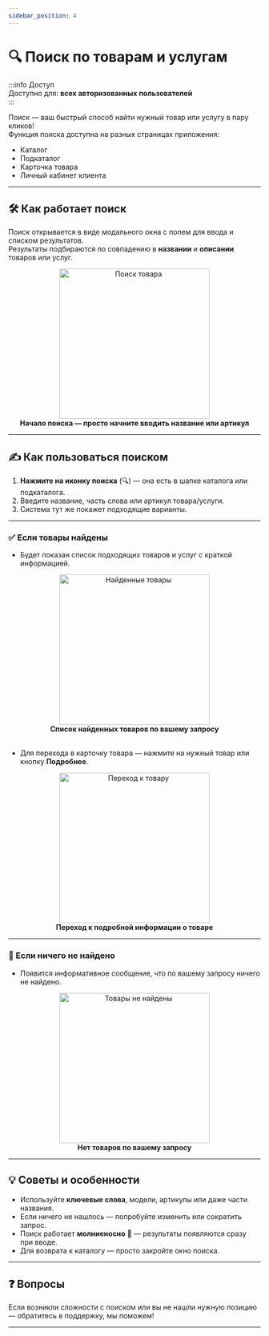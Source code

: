 ```yaml
---
sidebar_position: 4
---
```



# 🔍 Поиск по товарам и услугам

:::info Доступ  
Доступно для: **всех авторизованных пользователей**  
:::

Поиск — ваш быстрый способ найти нужный товар или услугу в пару кликов!  
Функция поиска доступна на разных страницах приложения:

- <Link to="/catalog">Каталог</Link>
- <Link to="/catalog/sub-catalog">Подкаталог</Link>
- <Link to="/catalog/product">Карточка товара</Link>
- <Link to="/account/client">Личный кабинет клиента</Link>

---

## 🛠️ Как работает поиск

Поиск открывается в виде модального окна с полем для ввода и списком результатов.  
Результаты подбираются по совпадению в **названии** и **описании** товаров или услуг.

<div align="center">
  <img src="/img/catalog/search/search_product_start.png" alt="Поиск товара" width="300" />
  <figcaption><b>Начало поиска — просто начните вводить название или артикул</b></figcaption>
</div>

---

## ✍️ Как пользоваться поиском

1. **Нажмите на иконку поиска** (🔍) — она есть в шапке каталога или подкаталога.
2. Введите название, часть слова или артикул товара/услуги.
3. Система тут же покажет подходящие варианты.

---

### ✅ Если товары найдены

- Будет показан список подходящих товаров и услуг с краткой информацией.

<div align="center">
  <img src="/img/catalog/search/search_product_print.png" alt="Найденные товары" width="300" />
  <figcaption><b>Список найденных товаров по вашему запросу</b></figcaption>
</div>

<br />

- Для перехода в карточку товара — нажмите на нужный товар или кнопку **Подробнее**.

<Link to="/catalog/product">
  <div align="center">
    <img src="/img/catalog/search/search_product_go_to_product.png" alt="Переход к товару" width="300" />
    <figcaption><b>Переход к подробной информации о товаре</b></figcaption>
  </div>
</Link>

---

### 🚫 Если ничего не найдено

- Появится информативное сообщение, что по вашему запросу ничего не найдено.

<div align="center">
  <img src="/img/catalog/search/search_product_not_found.png" alt="Товары не найдены" width="300" />
  <figcaption><b>Нет товаров по вашему запросу</b></figcaption>
</div>

---

## 💡 Советы и особенности

- Используйте **ключевые слова**, модели, артикулы или даже части названия.
- Если ничего не нашлось — попробуйте изменить или сократить запрос.
- Поиск работает **молниеносно** 🙂 — результаты появляются сразу при вводе.
- Для возврата к каталогу — просто закройте окно поиска.

---

## ❓ Вопросы

Если возникли сложности с поиском или вы не нашли нужную позицию — обратитесь в поддержку, мы поможем!

---

